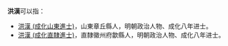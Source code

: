 '''洪漢'''可以指：
* [[洪漢_(成化山東進士)|洪漢 (成化山東進士)]]，山東章丘縣人，明朝政治人物、成化八年进士。
* [[洪漢_(成化直隸進士)|洪漢 (成化直隸進士)]]，直隸徽州府歙縣人，明朝政治人物、成化八年进士。
{{disambig}}